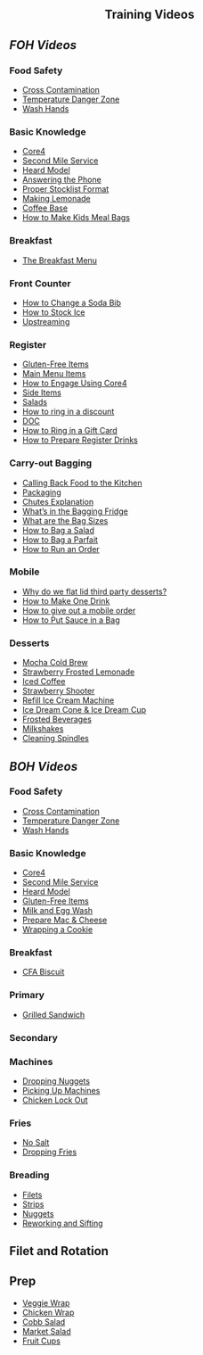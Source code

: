 <div style="text-align: center;">
# Training Videos 
</div>


## *FOH Videos*

### Food Safety
- [Cross Contamination](https://drive.google.com/file/d/1-PfFIauWb94zm47Q9SUquOt62is3yPc6/view?usp=sharing)
- [Temperature Danger Zone](https://drive.google.com/file/d/1jodvZZ2BDFhP51uAf6m4L6q3RoyjU4mz/view?usp=sharing)
- [Wash Hands](https://drive.google.com/file/d/1s_QTS0pfsb9a0EFE6_v36TuHK5YPXswi/view?usp=sharing)

### Basic Knowledge 

- [Core4](https://drive.google.com/file/d/1BrsFxBvvO6FPItVVJmqtJnue0EvF1_by/view?usp=sharing)
- [Second Mile Service](https://drive.google.com/file/d/1e1XPya88KB5Q_vxjxXK8CMQvuWmapBGK/view?usp=sharing)
- [Heard Model](https://drive.google.com/file/d/1T8hAYilCi72-IGZztocAmERiyoJS95f5/view?usp=sharing)
- [Answering the Phone](https://drive.google.com/file/d/1oQcPT49FTjmfpw_aUfLtNeHknzLKv-3W/view?usp=sharing)
- [Proper Stocklist Format](https://drive.google.com/file/d/1T9e5onnrsZJGfXkDFPF1RKk3CPUDGFE9/view?usp=sharing)
- [Making Lemonade](https://drive.google.com/file/d/1jLVopJftZvi4EsbqboQgjP7_QUHsCk8r/view?usp=sharing)
- [Coffee Base](https://drive.google.com/file/d/17rxNGNCtooMdFYPWDD1aWLavXMGpFIKg/view?usp=sharing)
- [How to Make Kids Meal Bags](https://drive.google.com/file/d/1qsjnLEWhwGMQkUgatmObgeJvz6fgfsn1/view?usp=sharing)

### Breakfast 

- [The Breakfast Menu](https://drive.google.com/file/d/1559B-zGOt8-AZwI6X9z9puz9CkBVSwu_/view?usp=sharing)

### Front Counter 
- [How to Change a Soda Bib](https://drive.google.com/file/d/1eNNZ_phhTOkC2eh3zqP_n74tC7pGnXuB/view?usp=sharing)
- [How to Stock Ice](https://drive.google.com/file/d/1zXLeuE5J4Iisrxl7A21zUakjjsNo5sVh/view?usp=sharing)
- [Upstreaming](https://drive.google.com/file/d/1rUdMX7a8wPqO_LP4zseRjFgmJMO0G-lx/view?usp=sharing)

### Register 
- [Gluten-Free Items](https://drive.google.com/file/d/1GSKm0okDaxY8INPUebMt_Qwj9FVAu0cn/view?usp=sharing)
- [Main Menu Items](https://drive.google.com/file/d/1jHPh_aBDQk-MKQO2-TkEG9MlUKdAKOcJ/view?usp=sharing)
- [How to Engage Using Core4](https://drive.google.com/file/d/18kJ-tHlJDqF8UsHRWU5xX7wOTQnBaJVb/view?usp=sharing)
- [Side Items](https://drive.google.com/file/d/1a1iDec41cvP1wLbrFXsKemYX_YHnaVqo/view?usp=sharing)
- [Salads](https://drive.google.com/file/d/19vLIAQtsISV90OmIabljjg_tdR0movrk/view?usp=sharing)
- [How to ring in a discount](https://drive.google.com/file/d/1wt31GeRzgKljXnDOeZ2LqvgCtahitl-B/view?usp=sharing)
- [DOC](https://drive.google.com/file/d/1YE2czyFqZdhTF55zuswckCPLiiB9LYyd/view?usp=sharing)
- [How to Ring in a Gift Card](https://drive.google.com/file/d/1Q4xtd1JHCkvc0j487sv9XLLxDefwNSWB/view?usp=sharing)
- [How to Prepare Register Drinks](https://drive.google.com/file/d/1ZUtB-_cgtz1GcJlH-Y7Io--t2Lzl80CY/view?usp=sharing)

### Carry-out Bagging 
- [Calling Back Food to the Kitchen](https://drive.google.com/file/d/1uYLbLzOMNh6Ke9rZmJxKWZDvkBucL3p3/view?usp=sharing)
- [Packaging](https://drive.google.com/file/d/1pU2-i79r853u2nECiy6ccfl_Tg5dxcNi/view?usp=sharing)
- [Chutes Explanation](https://drive.google.com/file/d/1rUg8qHoe4uo8Yzj-cF4vqvAKFab98K2Y/view?usp=sharing)
- [What's in the Bagging Fridge](https://drive.google.com/file/d/19aOpv75oe-nE6vhvnr6szlxjSFPiIgov/view?usp=sharing)
- [What are the Bag Sizes](https://drive.google.com/file/d/1d2ktkY9ZE3p0U8EVbe8zFrJeRNwjIErk/view?usp=sharing)
- [How to Bag a Salad](https://drive.google.com/file/d/1F9qsmjgLLFlCezgVhTVwzfTV64jJkZqk/view?usp=sharing)
- [How to Bag a Parfait](https://drive.google.com/file/d/157gwuBtYbfObi5jL3vCyiGi11gA_1IiS/view?usp=sharing)
- [How to Run an Order](https://drive.google.com/file/d/1b-fdgm9rnaVMvNbGZ8BeovLl1mFBBWc3/view?usp=sharing)

### Mobile 

- [Why do we flat lid third party desserts?](https://drive.google.com/file/d/1I65F1YZm-iUds8YP7bHKcu4FUcb6m7RF/view?usp=sharing)
- [How to Make One Drink](https://drive.google.com/file/d/124cB_jr9uP46h7ZJuZ6GgEt_T5Z85L6H/view?usp=sharing)
- [How to give out a mobile order](https://drive.google.com/file/d/1hDIAa2gPaQ0mHxEEGqgq5AIPrClAUIl4/view?usp=sharing)
- [How to Put Sauce in a Bag](https://drive.google.com/file/d/1rDEjC1dlir1-5gds_lIqFV_zfhX5oj81/view?usp=sharing)

### Desserts
- [Mocha Cold Brew](https://drive.google.com/file/d/1mc62dof3pqZ_pGOUrgGqHuvxp89NxJCm/view?usp=sharing)
- [Strawberry Frosted Lemonade](https://drive.google.com/file/d/1RUnt9-_70b7JiezzCTFxph3i-v64MKct/view?usp=sharing)
- [Iced Coffee](https://drive.google.com/file/d/16glRzMpCCQP1hxegeTGyfGNXovNCAA2d/view?usp=sharing)
- [Strawberry Shooter](https://drive.google.com/file/d/1mEBQoFiI12PYKdpoWMrs4Q3F37b3TfLv/view?usp=sharing)
- [Refill Ice Cream Machine](https://drive.google.com/file/d/182dBZHrQndQYuxe9_9JDreEoBUTM2uuH/view?usp=sharing)
- [Ice Dream Cone & Ice Dream Cup](https://drive.google.com/file/d/1FC1225ZZDG7rmAJv3XNwWZjze1ym8XmL/view?usp=sharing)
- [Frosted Beverages](https://drive.google.com/file/d/1-6l2n7Qq4XQE_29lmGC7hB9AQHz8Nzfb/view?usp=sharing)
- [Milkshakes](https://drive.google.com/file/d/1K3HxhyZKMnzn8nzeh-p2KsEhLREjDoQK/view?usp=sharing)
- [Cleaning Spindles](https://drive.google.com/file/d/1M6jmeUNmlCDpBz-ngBayj5p08PtsSk9H/view?usp=sharing)



## *BOH Videos* 

### Food Safety
- [Cross Contamination](https://drive.google.com/file/d/1-PfFIauWb94zm47Q9SUquOt62is3yPc6/view?usp=sharing)
- [Temperature Danger Zone](https://drive.google.com/file/d/1jodvZZ2BDFhP51uAf6m4L6q3RoyjU4mz/view?usp=sharing)
- [Wash Hands](https://drive.google.com/file/d/1s_QTS0pfsb9a0EFE6_v36TuHK5YPXswi/view?usp=sharing)

### Basic Knowledge 

- [Core4](https://drive.google.com/file/d/1BrsFxBvvO6FPItVVJmqtJnue0EvF1_by/view?usp=sharing)
- [Second Mile Service](https://drive.google.com/file/d/1e1XPya88KB5Q_vxjxXK8CMQvuWmapBGK/view?usp=sharing)
- [Heard Model](https://drive.google.com/file/d/1T8hAYilCi72-IGZztocAmERiyoJS95f5/view?usp=sharing)
- [Gluten-Free Items](https://drive.google.com/file/d/1GSKm0okDaxY8INPUebMt_Qwj9FVAu0cn/view?usp=sharing)
- [Milk and Egg Wash](https://drive.google.com/file/d/1Kho28zFe6uajRN10LwHu3PqjKzxtPJP8/view?usp=sharing)
- [Prepare Mac & Cheese](https://drive.google.com/file/d/1k1f9iH17yYmAPf0Mh35ogGn2erRa5TnP/view?usp=sharing)
- [Wrapping a Cookie](https://drive.google.com/file/d/1pYdLaJHgsNP8gETWhhVJ27zLudrlAP89/view?usp=sharing)

### Breakfast 
- [CFA Biscuit](https://drive.google.com/file/d/1_kjz6CD1Y--nAfVpqPIgrDoB3TY0qQSY/view?usp=sharing)

### Primary 
- [Grilled Sandwich](https://drive.google.com/file/d/1IuP8b7MB7b3Vtj9vtFexNicbtMp-TcsO/view?usp=sharing)

### Secondary

### Machines 
- [Dropping Nuggets](https://drive.google.com/file/d/1D6EhI4W6Krbs6Q-yYGbk907vCTlqQq9s/view?usp=sharing)
- [Picking Up Machines](https://drive.google.com/file/d/1UPD3QBZvFF8LlXZCZI9uo3I0ke1r5sZS/view?usp=sharing)
- [Chicken Lock Out](https://drive.google.com/file/d/1ccX2LWcvLWE1zoprh20ejm9jpZhAZpc3/view?usp=sharing)

### Fries 
- [No Salt](https://drive.google.com/file/d/1iEgfragEk4FcqN7IBr4-KTecnMQdxKwl/view?usp=sharing)
- [Dropping Fries](https://drive.google.com/file/d/1zN2bWhsL6YO8TKU_q4iT7Hm6DEDORFbI/view?usp=sharing)

### Breading
- [Filets](https://drive.google.com/file/d/1GWMIWgzVEkUgLWkg5IrAYZLiHa6Mok0X/view?usp=sharing)
- [Strips](https://drive.google.com/file/d/1kEkI00A6XAWIoeQsl1R06Ku5VNyR--Wk/view?usp=sharing)
- [Nuggets](https://drive.google.com/file/d/1HpbhwWwGgk7q-aeNq-WOd894n9S7LsCm/view?usp=sharing)
- [Reworking and Sifting](https://drive.google.com/file/d/1mpzHUM1-a-4GbUqWz0KlWDfxWyR8xg8j/view?usp=sharing)

## Filet and Rotation 

## Prep
- [Veggie Wrap](https://drive.google.com/file/d/1ltL47QnafccGl9T_hwacXgkkOWqTvT5p/view?usp=sharing)
- [Chicken Wrap](https://drive.google.com/file/d/13bn4_FY9x2C4DxH_y4CaUKZid_mQLDg7/view?usp=sharing)
- [Cobb Salad](https://drive.google.com/file/d/10t0ovCOXXVAbLqBscfzHhsBS17JH8zmv/view?usp=sharing)
- [Market Salad](https://drive.google.com/file/d/1IR3ActmoXEUOdFYMwOi7ANswEiInG9As/view?usp=sharing)
- [Fruit Cups](https://drive.google.com/file/d/1IR3ActmoXEUOdFYMwOi7ANswEiInG9As/view?usp=sharing)



